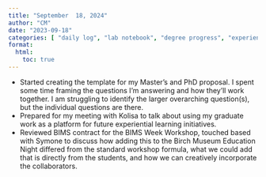 ```yaml
---
title: "September  18, 2024"
author: "CM"
date: "2023-09-18"
categories: [ "daily log", "lab notebook", "degree progress", "experiential learning",  "ig workshop", "planning", "writing"]
format:
  html:
    toc: true
---
```


- Started creating the template for my Master’s and PhD proposal. I spent some time framing the questions I’m answering and how they’ll work together. I am struggling to identify the larger overarching question(s), but the individual questions are there. 
- Prepared for my meeting with Kolisa to talk about using my graduate work as a platform for future experiential learning initiatives.
- Reviewed BIMS contract for the BIMS Week Workshop, touched based with Symone to discuss how adding this to the Birch Museum Education Night differed from the standard workshop formula, what we could add that is directly from the students, and how we can creatively incorporate the collaborators.
